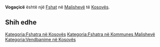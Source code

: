 {{Fshat në Kosovës
 | Emri                = Vogaçicë
| sqi_N_name = Vogaçicë
| sqi_N_FULL_NAME_RO = Vogaçicë
| sqi_N_FULL_NAME_ND_RO = Vogacice
| sqi_N_SORT_NAME_RG = VOGACICE
| sqi_N_FULL_NAME_RG = Vogaçicë
| sqi_N_FULL_NAME_ND_RG = Vogacice
| sqi_V_name = Vogaçiçë
| sqi_V_FULL_NAME_RO = Vogaçiçë
| sqi_V_FULL_NAME_ND_RO = Vogacice
| sqi_V_SORT_NAME_RG = VOGACICE
| sqi_V_FULL_NAME_RG = Vogaçiçë
| sqi_V_FULL_NAME_ND_RG = Vogacice
| srp_N_name = Vogačica
| srp_N_FULL_NAME_RO = Vogačica
| srp_N_FULL_NAME_ND_RO = Vogacica
| srp_N_SORT_NAME_RG = VOGACICA
| srp_N_FULL_NAME_RG = Vogačica
| srp_N_FULL_NAME_ND_RG = Vogacica
| srp_NS_name = Вогачица
| srp_NS_FULL_NAME_RO = Вогачица
| srp_NS_FULL_NAME_ND_RO = Вогачица
| srp_NS_SORT_NAME_RG = ВОГАЧИЦА
| srp_NS_FULL_NAME_RG = Вогачица
| srp_NS_FULL_NAME_ND_RG = Вогачица
| srp_V_name = Vukadince
| srp_V_FULL_NAME_RO = Vukadince Vugoštica Vogačice
| srp_V_FULL_NAME_ND_RO = Vukadince Vugostica Vogacice
| srp_V_SORT_NAME_RG = VUKADINCE VUGOSTICA VOGACICE
| srp_V_FULL_NAME_RG = Vukadince Vugoštica Vogačice
| srp_V_FULL_NAME_ND_RG = Vukadince Vugostica Vogacice

 | Emri (Rasa dhanore) = 
 | Figura              = 
 | Shteti              = Kosovo
 | Komuna              = Malishevë
 | Kodi postar         = 
 | Sipërfaqja          = 

 | Popullsia           = 

 | Regj. i popullsisë  = 
 | Dend. e popullsisë  = 
 | Faqja zyrtare       = 
 <!--- Koordinatat ----> 
 | Gjerësia            = 42.557854
 | Gjatësia            = 21.278166
 | Lartësia            = 
}}
'''Vogaçicë''' është një [[Fshat]] në [[Malishevë]] të [[Kosovës]].

<!-- == Gjeografia == -->
<!-- == Historia == -->
<!-- == Demografia == -->
== Shih edhe ==
{{Komuna Malishevë}}
{{Kosovo-Administrata-Cung}}

[[Kategoria:Fshatra në Kosovës]]
[[Kategoria:Fshatra në Kommunes Malishevë]]
[[Kategoria:Vendbanime në Kosovës]]